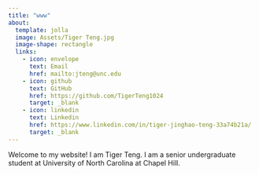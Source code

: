 ```yaml
---
title: "www"
about: 
  template: jolla
  image: Assets/Tiger Teng.jpg
  image-shape: rectangle
  links: 
    - icon: envelope
      text: Email
      href: mailto:jteng@unc.edu
    - icon: github
      text: GitHub
      href: https://github.com/TigerTeng1024
      target: _blank
    - icon: linkedin
      text: Linkedin
      href: https://www.linkedin.com/in/tiger-jinghao-teng-33a74b21a/
      target: _blank
---
```


Welcome to my website! I am Tiger Teng. I am a senior undergraduate student at University of North Carolina at Chapel Hill.
